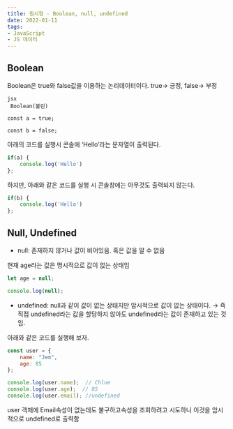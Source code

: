 ```yaml
---
title: 원시형 - Boolean, null, undefined
date: 2022-01-11
tags: 
- JavaScript
- JS 데이터
---
```


## Boolean

Boolean은 true와 false값을 이용하는 논리데이터이다. true→ 긍정, false→ 부정

```
jsx
 Boolean(불린)

const a = true; 

const b = false;
```

아래의 코드를 실행시 콘솔에 ‘Hello’라는 문자열이 출력된다. 

```jsx
if(a) {
    console.log('Hello')
};
```

하지만, 아래와 같은 코드를 실행 시 콘솔창에는 아무것도 출력되지 않는다. 

```jsx
if(b) {
    console.log('Hello')
};
```

## Null, Undefined

- null: 존재하지 않거나 값이 비어있음. 혹은 값을 알 수 없음

현재 age라는 값은 명시적으로 값이 없는 상태임

```jsx
let age = null;

console.log(null);
```

- undefined: null과 같이 값이 없는 상태지만 암시적으로 값이 없는 상태이다. → 즉 직접 undefined라는 값을 할당하지 않아도 undefined라는 값이 존재하고 있는 것임.

아래와 같은 코드를 실행해 보자. 

```jsx
const user = {
    name: "Jem",
    age: 85
};

console.log(user.name);  // Chloe
console.log(user.age);  // 85
console.log(user.email); //undefined
```

user 객체에 Email속성이 없는데도 불구하고속성을 조회하려고 시도하니 이것을 암시적으로 undefined로 출력함